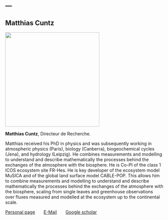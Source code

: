 ---
---

## Matthias Cuntz

<!-- <img style="padding: 0px 10px 0px 0px; width: 25%; height: 50%; float: left;" align="middle" src="images/Matthias_Cuntz-LaReunion_Callas.jpg"/> {layout-ncol=2} -->

::: {layout="[[30,70]]"}

::: {#first-column}
![](/images/Matthias_Cuntz-LaReunion_Callas.jpg){fig-align="left" width="300"}
:::

::: {#second-column}
**Matthias Cuntz**, Directeur de Recherche.

Matthias received his PhD in physics and was subsequently working in atmospheric physics (Paris), biology (Canberra), biogeochemical cycles (Jena), and hydrology (Leipzig). He combines measurements and modelling to understand and describe mathematically the processes behind the exchanges of the atmosphere with the biosphere. He is Co-PI of the class 1 ICOS ecosystem site FR-Hes. He is key developer of the ecosystem model MuSICA and of the global land surface model CABLE-POP. This allows him to combine measurements and modelling to understand and describe mathematically the processes behind the exchanges of the atmosphere with the biosphere, scaling from single leaves and greenhouse observations over fluxes measured and modelled at the ecosystem up to the continental scale.
:::

:::

[Personal page](matthias_cuntz.qmd) &nbsp; &nbsp; &nbsp;
<a href="mailto:matthias.cuntz@inrae.fr">E-Mail</a> &nbsp; &nbsp; &nbsp;
[Google scholar](https://scholar.google.com/citations?user=s93VuhMAAAAJ)
